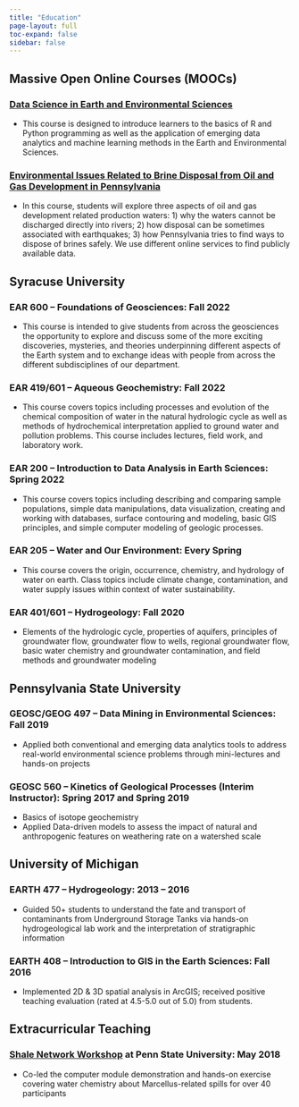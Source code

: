 ```yaml
---
title: "Education"
page-layout: full
toc-expand: false
sidebar: false
---
```


## Massive Open Online Courses (MOOCs)
### [Data Science in Earth and Environmental Sciences](https://edx.hydrolearn.org/courses/course-v1:SyracuseUniversity+EAR601+2020_Fall/about){target="_blank"}
*	This course is designed to introduce learners to the basics of R and Python programming as well as the application of emerging data analytics and machine learning methods in the Earth and Environmental Sciences.

### [Environmental Issues Related to Brine Disposal from Oil and Gas Development in Pennsylvania](https://serc.carleton.edu/hydromodules/units/191769.html){target="_blank"}
*	In this course, students will explore three aspects of oil and gas development related production waters: 1) why the waters cannot be discharged directly into rivers; 2) how disposal can be sometimes associated with earthquakes; 3) how Pennsylvania tries to find ways to dispose of brines safely. We use different online services to find publicly available data.


## Syracuse University
### EAR 600 – Foundations of Geosciences: Fall 2022
*	This course is intended to give students from across the geosciences the opportunity to explore and discuss some of the more exciting discoveries, mysteries, and theories underpinning different aspects of the Earth system and to exchange ideas with people from across the different subdisciplines of our department.

### EAR 419/601 – Aqueous Geochemistry: Fall 2022
*	This course covers topics including processes and evolution of the chemical composition of water in the natural hydrologic cycle as well as methods of hydrochemical interpretation applied to ground water and pollution problems. This course includes lectures, field work, and laboratory work.

### EAR 200 – Introduction to Data Analysis in Earth Sciences: Spring 2022
*	This course covers topics including describing and comparing sample populations, simple data manipulations, data visualization, creating and working with databases, surface contouring and modeling, basic GIS principles, and simple computer modeling of geologic processes.

### EAR 205 – Water and Our Environment: Every Spring
*	This course covers the origin, occurrence, chemistry, and hydrology of water on earth. Class topics include climate change, contamination, and water supply issues within context of water sustainability.

### EAR 401/601 – Hydrogeology: Fall 2020
* Elements of the hydrologic cycle, properties of aquifers, principles of groundwater flow, groundwater flow to wells, regional groundwater flow, basic water chemistry and groundwater contamination, and field methods and groundwater modeling


## Pennsylvania State University
### GEOSC/GEOG 497 – Data Mining in Environmental Sciences: Fall 2019
*	Applied both conventional and emerging data analytics tools to address real-world environmental science problems through mini-lectures and hands-on projects

### GEOSC 560 – Kinetics of Geological Processes (Interim Instructor): Spring 2017 and Spring 2019
* Basics of isotope geochemistry
* Applied Data-driven models to assess the impact of natural and anthropogenic features on weathering rate on a watershed scale

## University of Michigan
### EARTH 477 – Hydrogeology: 2013 – 2016
* Guided 50+ students to understand the fate and transport of contaminants from Underground Storage Tanks via hands-on hydrogeological lab work and the interpretation of stratigraphic information

### EARTH 408 – Introduction to GIS in the Earth Sciences: Fall 2016
* Implemented 2D & 3D spatial analysis in ArcGIS; received positive teaching evaluation (rated at 4.5-5.0 out of 5.0) from students.


## Extracurricular Teaching
### [Shale Network Workshop](http://www.shalenetwork.org/content/2018-shale-network-workshop){target="_blank"} at Penn State University: May 2018
* Co-led the computer module demonstration and hands-on exercise covering water chemistry about Marcellus-related spills for over 40 participants
